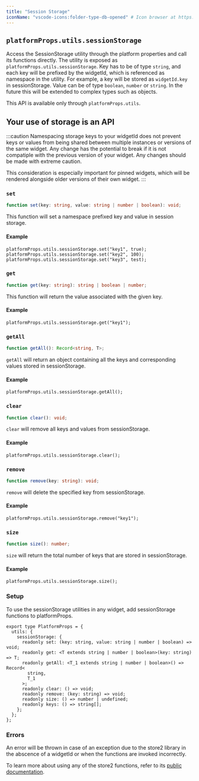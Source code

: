 ```yaml
---
title: "Session Storage"
iconName: "vscode-icons:folder-type-db-opened" # Icon browser at https://icon-sets.iconify.design/
---
```


## `platformProps.utils.sessionStorage`

Access the SessionStorage utility through the platform properties and call its functions directly. The utility is exposed as `platformProps.utils.sessionStorage`.
Key has to be of type `string`, and each key will be prefixed by the widgetId, which is referenced as namespace in the utility. For example, a key will be stored as `widgetId.key` in sessionStorage.
Value can be of type `boolean`, `number` or `string`. In the future this will be extended to complex types such as objects.

This API is available only through `platformProps.utils`.

## Your use of storage is an API

:::caution
Namespacing storage keys to your widgetId does not prevent keys or values from being shared between multiple instances or versions of the same widget. Any change has the potential to break if it is not compatiple with the previous version of your widget. Any changes should be made with extreme caution.

This consideration is especially important for pinned widgets, which will be rendered alongside older versions of their own widget.
:::

### `set`

```ts
function set(key: string, value: string | number | boolean): void;
```

This function will set a namespace prefixed key and value in session storage.

#### Example

```tsx
platformProps.utils.sessionStorage.set("key1", true);
platformProps.utils.sessionStorage.set("key2", 100);
platformProps.utils.sessionStorage.set("key3", test);
```

### `get`

```ts
function get(key: string): string | boolean | number;
```

This function will return the value associated with the given key.

#### Example

```tsx
platformProps.utils.sessionStorage.get("key1");
```

### `getAll`

```ts
function getAll(): Record<string, T>;
```

`getAll` will return an object containing all the keys and corresponding values stored in sessionStorage.

#### Example

```tsx
platformProps.utils.sessionStorage.getAll();
```

### `clear`

```ts
function clear(): void;
```

`clear` will remove all keys and values from sessionStorage.

#### Example

```tsx
platformProps.utils.sessionStorage.clear();
```

### `remove`

```ts
function remove(key: string): void;
```

`remove` will delete the specified key from sessionStorage.

#### Example

```tsx
platformProps.utils.sessionStorage.remove("key1");
```

### `size`

```ts
function size(): number;
```

`size` will return the total number of keys that are stored in sessionStorage.

#### Example

```tsx
platformProps.utils.sessionStorage.size();
```

### Setup

To use the sessionStorage utilities in any widget, add sessionStorage functions to platformProps.

```tsx
export type PlatformProps = {
  utils: {
    sessionStorage: {
      readonly set: (key: string, value: string | number | boolean) => void;
      readonly get: <T extends string | number | boolean>(key: string) => T;
      readonly getAll: <T_1 extends string | number | boolean>() => Record<
        string,
        T_1
      >;
      readonly clear: () => void;
      readonly remove: (key: string) => void;
      readonly size: () => number | undefined;
      readonly keys: () => string[];
    };
  };
};
```

### Errors

An error will be thrown in case of an exception due to the store2 library in the abscence of a widgetId or when the functions are invoked incorrectly.

To learn more about using any of the store2 functions, refer to its [public documentation](https://www.npmjs.com/package/store2).
